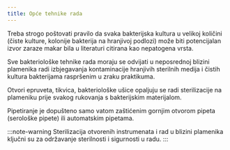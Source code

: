 ```yaml
---
title: Opće tehnike rada
---
```


Treba strogo poštovati pravilo da svaka bakterijska kultura u velikoj količini (čiste kulture, kolonije bakterija na hranjivoj podlozi) može biti potencijalan izvor zaraze makar bila u literaturi citirana kao nepatogena vrsta.

Sve bakteriološke tehnike rada moraju se odvijati u neposrednoj blizini plamenika radi izbjegavanja kontaminacije hranjivih sterilnih medija i čistih kultura bakterijama raspršenim u zraku praktikuma.

Otvori epruveta, tikvica, bakteriološke ušice opaljuju se radi sterilizacije na plameniku prije svakog rukovanja s bakterijskim materijalom.

Pipetiranje je dopušteno samo vatom zaštićenim gornjim otvorom pipeta (serološke pipete) ili automatskim pipetama.

:::note-warning
Sterilizacija otvorenih instrumenata i rad u blizini plamenika ključni su za održavanje sterilnosti i sigurnosti u radu.
:::
